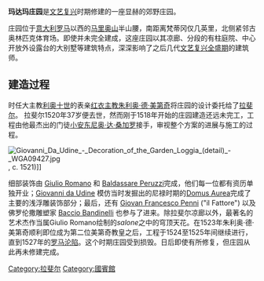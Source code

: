 {{Infobox building
|name                   = 玛达玛庄园
|image                  = Il giardino di Villa Madama.jpg
|caption                = 看向拉斐尔凉廊的园庭
|map_type               = 
|latitude               = 41.9278
|longitude              = 12.4527
|location_town          = [[罗马|罗马]]
|location_country       = [[意大利|意大利]]
|architect              = [[拉斐尔|拉斐尔]] <br> [[小安东尼奥·达·桑加罗|小安东尼奥·达·桑加罗]]
|client                 = [[克雷芒七世|红衣主教朱利奥·德·美第奇]]<br>[[意大利总理|意大利总理]]
|engineer               =
|construction_start_date= 1518
|completion_date        = 1525
|date_demolished        =
|cost                   =
|structural_system      =
|style                  =
|size                   =
}}

'''玛达玛庄园'''是[[文艺复兴|文艺复兴]]时期修建的一座显赫的郊野庄园。

庄园位于[[意大利|意大利]][[罗马|罗马]]以西的[[马里奥山|马里奥山]]半山腰，南距离梵蒂冈仅几英里，北侧紧邻古奥林匹克体育场。即使并未完全建成，这座庄园以其凉廊、分段的有柱庭院、中心开放外设露台的大别墅等建筑特点，深深影响了之后几代[[文艺复兴全盛期|文艺复兴全盛期]]的建筑师。

==建造过程==
时任大主教[[教宗利奥十世|利奥十世]]的表亲[[克雷芒七世|红衣主教朱利奥·德·美第奇]]将庄园的设计委托给了[[拉斐尔|拉斐尔]]。 拉斐尔1520年37岁便去世，然而刚于1518年开始的庄园建造还远未完工，工程由他最杰出的门徒[[小安东尼奥·达·桑加罗|小安东尼奥·达·桑加罗]]接手，审视整个方案的进展与施工的过程。

[[File:Giovanni_Da_Udine_-_Decoration_of_the_Garden_Loggia_(detail)_-_WGA09427.jpg|thumb]], c. 1521)]]

细部装饰由 [[Giulio_Romano|Giulio Romano]] 和 [[Baldassare_Peruzzi|Baldassare Peruzzi]]完成，他们每一位都有资历单独开业；[[Giovanni_da_Udine|Giovanni da Udine]] 模仿当时发掘出的尼禄时期的[[Domus_Aurea|Domus Aurea]]完成了主要的浅浮雕装饰部分；最后，还有 [[Giovan_Francesco_Penni|Giovan Francesco Penni]] ("il Fattore") 以及佛罗伦撒雕塑家 [[Baccio_Bandinelli|Baccio Bandinelli]] 也参与了进来。除拉斐尔凉廊以外，最著名的艺术杰作当属Giulio Romano绘制的''salone''之中的穹顶天花。在1523年朱利奥·德·美第奇顺利即位成为第二位美第奇教皇之后，工程于1524至1525年间继续进行，直到1527年的[[罗马沦陷|罗马沦陷]]。这个时期庄园受到损毁。日后即使有所修复，但庄园从此再未修建完成。

[[Category:拉斐尔|Category:拉斐尔]]
[[Category:國賓館|Category:國賓館]]